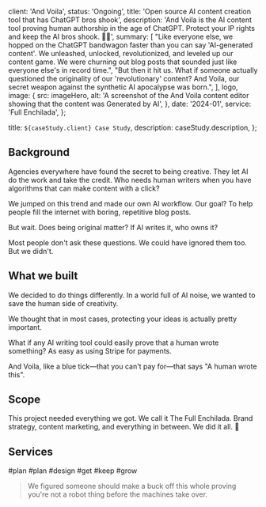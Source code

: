 

  client: 'And Voila',
  status: 'Ongoing',
  title: 'Open source AI content creation tool that has ChatGPT bros shook',
  description:
    'And Voila is the AI content tool proving human authorship in the age of ChatGPT. Protect your IP rights and keep the AI bros shook. 🤖💩',
  summary: [
    "Like everyone else, we hopped on the ChatGPT bandwagon faster than you can say 'AI-generated content'. We unleashed, unlocked, revolutionized, and leveled up our content game. We were churning out blog posts that sounded just like everyone else's in record time.",
    "But then it hit us. What if someone actually questioned the originality of our 'revolutionary' content? And Voila, our secret weapon against the synthetic AI apocalypse was born.",
  ],
  logo,
  image: {
    src: imageHero,
    alt: 'A screenshot of the And Voila content editor showing that the content was Generated by AI',
  },
  date: '2024-01',
  service: 'Full Enchilada',
};

  title: `${caseStudy.client} Case Study`,
  description: caseStudy.description,
};

## Background

Agencies everywhere have found the secret to being creative. They let AI do the work and take the credit. Who needs human writers when you have algorithms that can make content with a click?

We jumped on this trend and made our own AI workflow. Our goal? To help people fill the internet with boring, repetitive blog posts.

But wait. Does being original matter? If AI writes it, who owns it?

Most people don't ask these questions. We could have ignored them too. But we didn't.

## What we built

We decided to do things differently. In a world full of AI noise, we wanted to save the human side of creativity.

We thought that in most cases, protecting your ideas is actually pretty important.

What if any AI writing tool could easily prove that a human wrote something? As easy as using Stripe for payments.

And Voila, like a blue tick—that you can't pay for—that says "A human wrote this".

## Scope

This project needed everything we got. We call it The Full Enchilada. Brand strategy, content marketing, and everything in between. We did it all. 🌮

## Services

<TagList>
  <TagListItem>#plan</TagListItem>
  <TagListItem>#plan</TagListItem>
  <TagListItem>#design</TagListItem>
  <TagListItem>#get</TagListItem>
  <TagListItem>#keep</TagListItem>
  <TagListItem>#grow</TagListItem>
</TagList>

<Blockquote author={{ name: 'Sam R.', role: 'Developer' }}>
  We figured someone should make a buck off this whole proving you're not a
  robot thing before the machines take over.
</Blockquote>

<StatList>
  <StatListItem value="100%" label="Bucking status quo" />
  <StatListItem value="500" label="GitHub stars" />
  <StatListItem value="2,500" label="GitHub forks" />
  <StatListItem value="2,500" label="Weekly brand mentions" />
  <StatListItem value="100,000" label="Daily API requests" />
  <StatListItem value="5,000" label="Daily Badge impressions" />
</StatList>

